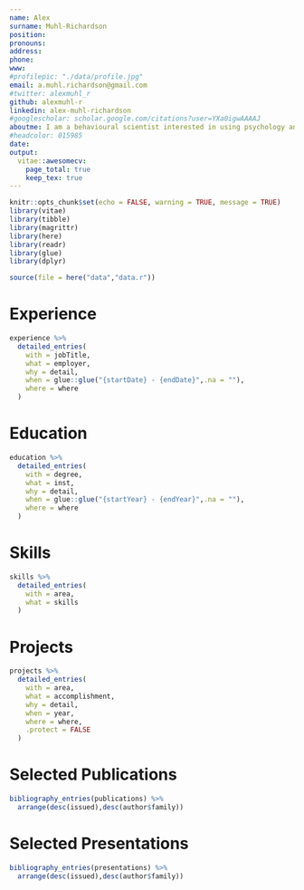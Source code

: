 ---
name: Alex
surname: Muhl-Richardson
position: 
pronouns: 
address: 
phone: 
www:
#profilepic: "./data/profile.jpg"
email: a.muhl.richardson@gmail.com
#twitter: alexmuhl_r
github: alexmuhl-r
linkedin: alex-muhl-richardson
#googlescholar: scholar.google.com/citations?user=YXa0igwAAAAJ
aboutme: I am a behavioural scientist interested in using psychology and data to address real-world problems, whether this is developing new approaches to improving human performance at airport security or understanding the impact of zebra stripes on predator behaviour. I have a particular interest in how individual differences in cognitive, affective and personality factors can explain human behaviour and have extensive experience collecting and working with large datasets, including behavioural, eye movement and psychophysiological data.
#headcolor: 015985
date:
output:
  vitae::awesomecv:
    page_total: true
    keep_tex: true
---

```{r setup, include=FALSE}
knitr::opts_chunk$set(echo = FALSE, warning = TRUE, message = TRUE)
library(vitae)
library(tibble)
library(magrittr)
library(here)
library(readr)
library(glue)
library(dplyr)

source(file = here("data","data.r"))
```
 
# Experience
```{r EXPERIENCE}
experience %>%
  detailed_entries(
    with = jobTitle,
    what = employer,
    why = detail,
    when = glue::glue("{startDate} - {endDate}",.na = ""),
    where = where
  )
```

# Education
```{r EDUCATION}

education %>% 
  detailed_entries(
    with = degree,
    what = inst,
    why = detail,
    when = glue::glue("{startYear} - {endYear}",.na = ""),
    where = where
  )

```
# Skills

```{r SKILLS}
skills %>%
  detailed_entries(
    with = area,
    what = skills
  )
```

# Projects

```{r PROJECTS}
projects %>%
  detailed_entries(
    with = area,
    what = accomplishment,
    why = detail,
    when = year,
    where = where,
    .protect = FALSE
  )
```

\urlstyle{same}

# Selected Publications

```{r PUBLICATIONS}
bibliography_entries(publications) %>%
  arrange(desc(issued),desc(author$family))
```
\vspace{3mm}

# Selected Presentations

```{r PRESENTATIONS}
bibliography_entries(presentations) %>%
  arrange(desc(issued),desc(author$family))
```